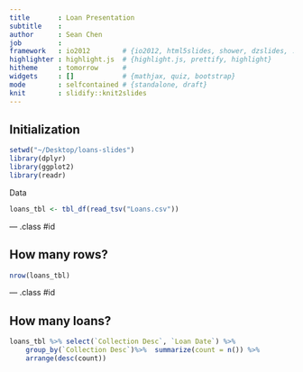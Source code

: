 ```yaml
---
title       : Loan Presentation
subtitle    : 
author      : Sean Chen
job         : 
framework   : io2012        # {io2012, html5slides, shower, dzslides, ...}
highlighter : highlight.js  # {highlight.js, prettify, highlight}
hitheme     : tomorrow      # 
widgets     : []            # {mathjax, quiz, bootstrap}
mode        : selfcontained # {standalone, draft}
knit        : slidify::knit2slides
---
```


## Initialization
```r
setwd("~/Desktop/loans-slides")
library(dplyr)
library(ggplot2)
library(readr)
```
Data
```r
loans_tbl <- tbl_df(read_tsv("Loans.csv"))
```

--- .class #id 

## How many rows?
```r
nrow(loans_tbl)
```

--- .class #id

## How many loans?
```r
loans_tbl %>% select(`Collection Desc`, `Loan Date`) %>% 
    group_by(`Collection Desc`)%>%  summarize(count = n()) %>%
    arrange(desc(count))
```

